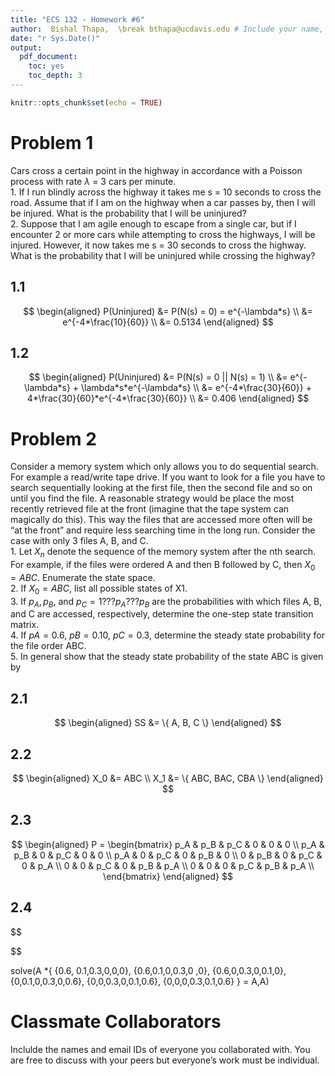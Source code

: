 ```yaml
---
title: "ECS 132 - Homework #6"
author:  Bishal Thapa,  \break bthapa@ucdavis.edu # Include your name, and UC Davis email
date: "r Sys.Date()"
output:
  pdf_document:
    toc: yes
    toc_depth: 3
---
```


```r
knitr::opts_chunk$set(echo = TRUE)
```
\pagebreak[4]

# Problem 1
Cars cross a certain point in the highway in accordance with a Poisson process with rate $\lambda$ = 3 cars per minute.  
1. If I run blindly across the highway it takes me s = 10 seconds to cross the road. Assume that if I am on the highway when a car passes by, then I will be injured. What is the probability that I will be uninjured?     
2. Suppose that I am agile enough to escape from a single car, but if I encounter 2 or more cars while attempting to cross the highways, I will be injured. However, it now takes me s = 30 seconds to cross the highway. What is the probability that I will be uninjured while crossing the highway?  

## 1.1
$$
  \begin{aligned}
    P(Uninjured) &= P(N(s) = 0) = e^{-\lambda*s} \\
                 &=  e^{-4*\frac{10}{60}} \\
                 &= 0.5134
  \end{aligned}
$$
  
## 1.2
$$
  \begin{aligned}
    P(Uninjured) &= P(N(s) = 0 || N(s) = 1) \\
                 &= e^{-\lambda*s} + \lambda*s*e^{-\lambda*s} \\
                 &= e^{-4*\frac{30}{60}} + 4*\frac{30}{60}*e^{-4*\frac{30}{60}} \\
                 &= 0.406
  \end{aligned}
$$
  
# Problem 2
Consider a memory system which only allows you to do sequential search. For example a read/write tape drive. If you want to look for a file you have to search sequentially looking at the first file, then the second file and so on until you find the file. A reasonable strategy would be place the most recently retrieved file at the front (imagine that the tape system can magically do this). This way the files that are accessed more often will be "at the front" and require less searching time in the long run. Consider the case with only 3 files A, B, and C.  
1. Let $X_n$ denote the sequence of the memory system after the nth search. For example, if the files were ordered A and then B followed by C, then $X_0 = ABC$. Enumerate the state space.  
2. If $X_0 = ABC$, list all possible states of X1.  
3. If $p_A, p_B$, and $p_C = 1 ??? p_A ??? p_B$ are the probabilities with which files A, B, and C are accessed, respectively, determine the one-step state transition matrix.  
4. If $pA = 0.6$, $pB = 0.10$, $pC = 0.3$, determine the steady state probability for the file order ABC.  
5. In general show that the steady state probability of the state ABC is given by
  
## 2.1
$$
  \begin{aligned}
    SS &= \{ A, B, C \}
  \end{aligned}
$$
  
## 2.2
$$
  \begin{aligned}
    X_0 &= ABC \\
    X_1 &= \{ ABC, BAC, CBA \}
  \end{aligned}
$$ 
  
## 2.3
$$
  \begin{aligned}
  P =
    \begin{bmatrix}
      p_A & p_B & p_C & 0 & 0 & 0 \\
      p_A & p_B & 0 & p_C & 0 & 0 \\
      p_A & 0 & p_C & 0 & p_B & 0 \\
      0 & p_B & 0 & p_C & 0 & p_A \\
      0 & 0 & p_C & 0 & p_B & p_A \\
      0 & 0 & 0 & p_C & p_B & p_A \\
    \end{bmatrix}
  \end{aligned}
$$ 
  
## 2.4
$$
  \begin{aligned}
  P &=
    \begin{bmatrix}
      p_A & p_B & p_C & 0 & 0 & 0 \\
      p_A & p_B & 0 & p_C & 0 & 0 \\
      p_A & 0 & p_C & 0 & p_B & 0 \\
      0 & p_B & 0 & p_C & 0 & p_A \\
      0 & 0 & p_C & 0 & p_B & p_A \\
      0 & 0 & 0 & p_C & p_B & p_A \\
    \end{bmatrix} \\
    
    P_{ABC} &=
    \begin{bmatrix}
      0.6 & 0.1 & 0.3 & 0 & 0 & 0 \\
      0.6 & 0.1 & 0 & 0.3 & 0 & 0 \\
      0.6 & 0 & 0.3 & 0 & 0.1 & 0 \\
      0 & 0.1 & 0 & 0.3 & 0 & 0.6 \\
      0 & 0 & 0.3 & 0 & 0.1 & 0.6 \\
      0 & 0 & 0 & 0.3 & 0.1 & 0.6 \\
    \end{bmatrix} 
    *
    \begin{bmatrix}
      0.6 \\
      0.6 \\
      0.6 \\
      0 \\
      0 \\
      0 \\
    \end{bmatrix} \\
    &= \begin{bmatrix} 0.6 & 0.42 & 0.54 & 0.06 & 0.18 & 0 \end{bmatrix}
  \end{aligned}
$$ 

solve(A *{ {0.6, 0.1,0.3,0,0,0}, {0.6,0.1,0,0.3,0 ,0}, {0.6,0,0.3,0,0.1,0}, {0,0.1,0,0.3,0,0.6}, {0,0,0.3,0,0.1,0.6}, {0,0,0,0.3,0.1,0.6} } = A,A)


# Classmate Collaborators

Inclulde the names and email IDs of everyone you collaborated with. You are free to discuss with your peers but everyone's work must be individual.
